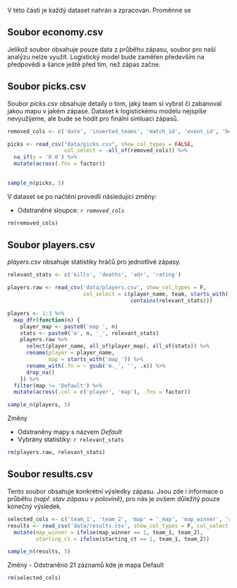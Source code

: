 V této části je každý dataset nahrán a zpracován. Proměnné se 

## Soubor economy.csv
Jelikož soubor obsahuje pouze data z průběhu zápasu, soubor pro naší analýzu nelze využít. Logistický model bude zaměřen především na předpovědi a šance ještě před tím, než zápas začne.

## Soubor picks.csv
Soubor *picks.csv* obsahuje detaily o tom, jaký team si vybral či zabanoval jakou mapu v jakém zápase. Dataset k logistickému modelu nejspíše nevyužijeme, ale bude se hodit pro finální simluaci zápasů.

```r
removed_cols <- c('date', 'inverted_teams', 'match_id', 'event_id', 'best_of', 'system')

picks <- read_csv("data/picks.csv", show_col_types = FALSE,
                  col_select = -all_of(removed_cols)) %>%
  na_if(y = '0.0') %>%
  mutate(across(.fns = factor))
  

sample_n(picks, 5)
```

V dataset se po načtění provedli následující změny:

- Odstraněné sloupce: *`r removed_cols`*

```r
rm(removed_cols)
```
## Soubor players.csv
*players.csv* obsahuje statistiky hráčů pro jednotlivé zápasy. 
```r
relevant_stats <- c('kills', 'deaths', 'adr', 'rating')

players.raw <- read_csv('data/players.csv', show_col_types = F,
                        col_select = c(player_name, team, starts_with('map_'),
                                       contains(relevant_stats)))

players <- 1:3 %>% 
  map_dfr(function(n) {
    player_map <- paste0('map_', n)
    stats <- paste0('m', n, '_', relevant_stats)
    players.raw %>%
      select(player_name, all_of(player_map), all_of(stats)) %>%
      rename(player = player_name,
             map = starts_with('map_')) %>%
      rename_with(.fn = ~ gsub('m._', '', .x)) %>%
      drop_na()
    }) %>%
  filter(map != 'Default') %>%
  mutate(across(.col = c('player', 'map'), .fns = factor))

sample_n(players, 5)
```

Změny

- Odstraněny mapy s názvem *Default*
- Vybrány statistiky: `r relevant_stats`

```r
rm(players.raw, relevant_stats)
```

## Soubor results.csv
Tento soubor obsahuje konkrétní výsledky zápasu. Jsou zde i informace o průběhu *(např. stav zápasu v polovině)*, pro nás je ovšem důležitý pouze konečný výsledek.
```r
selected_cols <- c('team_1', 'team_2', 'map' = '_map', 'map_winner', 'starting_ct', 'rank_1', 'rank_2')
results <- read_csv('data/results.csv', show_col_types = F, col_select = all_of(selected_cols)) %>% 
  mutate(map_winner = ifelse(map_winner == 1, team_1, team_2),
         starting_ct = ifelse(starting_ct == 1, team_1, team_2))

sample_n(results, 5)
```
Změny
- Odstraněno 21 záznamů kde je mapa Default

```r
rm(selected_cols)
```